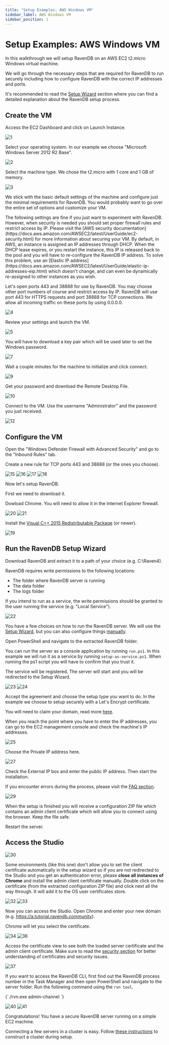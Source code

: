 ```yaml
---
title: "Setup Examples: AWS Windows VM"
sidebar_label: AWS Windows VM
sidebar_position: 1
---
```



# Setup Examples: AWS Windows VM

In this walkthrough we will setup RavenDB on an AWS EC2 t2.micro Windows virtual machine.

We will go through the necessary steps that are required for RavenDB to run securely including how to configure RavenDB 
with the correct IP addresses and ports.

It's recommended to read the [Setup Wizard](../../../start/installation/setup-wizard) section where you can find a detailed 
explanation about the RavenDB setup process.

## Create the VM

Access the EC2 Dashboard and click on Launch Instance.

![1](./assets/1.png)

Select your operating system. In our example we choose "Microsoft Windows Server 2012 R2 Base".

![2](./assets/2.png)

Select the machine type. We chose the t2.micro with 1 core and 1 GB of memory.

![3](./assets/3.png)

We stick with the basic default settings of the machine and configure just the minimal requirements for RavenDB. 
You would probably want to go over the entire set of options and customize your VM. 

<Admonition type="warning" title="Security Concerns" id="security-concerns" href="#security-concerns">
The following settings are fine if you just want to experiment with RavenDB. However, when security is needed you should set 
proper firewall rules and restrict access by IP. Please visit the [AWS security documentation](https://docs.aws.amazon.com/AWSEC2/latest/UserGuide/ec2-security.html)
for more information about securing your VM.
</Admonition>

<Admonition type="note" title="Elastic IP address" id="elastic-ip-address" href="#elastic-ip-address">
By default, in AWS, an instance is assigned an IP addresses through DHCP. When the DHCP lease expires, or you restart the instance, this IP is released back to the pool and you will have to re-configure the RavenDB IP address.
To solve this problem, use an [Elastic IP address](https://docs.aws.amazon.com/AWSEC2/latest/UserGuide/elastic-ip-addresses-eip.html) which doesn't change, and can even be dynamically re-assigned to other instances as you wish.
</Admonition>

Let's open ports 443 and 38888 for use by RavenDB. You may choose other port numbers of course and restrict access by IP.
RavenDB will use port 443 for HTTPS requests and port 38888 for TCP connections. We allow all incoming traffic on these ports by using 0.0.0.0.

![4](./assets/4.png)

Review your settings and launch the VM.

![5](./assets/5.png)

You will have to download a key pair which will be used later to set the Windows password.

![7](./assets/7.png)

Wait a couple minutes for the machine to initialize and click connect. 

![9](./assets/9.png)

Get your password and download the Remote Desktop File.

![10](./assets/10.png)

Connect to the VM. Use the username "Administrator" and the password you just received.

![12](./assets/12.png)

## Configure the VM

Open the "Windows Defender Firewall with Advanced Security" and go to the "Inbound Rules" tab. 

Create a new rule for TCP ports 443 and 38888 (or the ones you choose).

![15](./assets/15.png)
![16](./assets/16.png)
![17](./assets/17.png)
![18](./assets/18.png)

Now let's setup RavenDB. 

First we need to download it. 

Dowload Chrome. You will need to allow it in the Internet Explorer firewall.

![20](./assets/20.png)
![21](./assets/21.png)

Install the [Visual C++ 2015 Redistributable Package](https://support.microsoft.com/en-us/help/2977003/the-latest-supported-visual-c-downloads) (or newer).

![19](./assets/19.png)

## Run the RavenDB Setup Wizard

Download RavenDB and extract it to a path of your choice (e.g. C:\Raven4\).

<Admonition type="note" title="Write Permissions" id="write-permissions" href="#write-permissions">

RavenDB requires write permissions to the following locations:

- The folder where RavenDB server is running
- The data folder
- The logs folder

If you intend to run as a service, the write permissions should be granted to the user running the service (e.g. "Local Service").
</Admonition>

![22](./assets/22.png)

You have a few choices on how to run the RavenDB server. 
We will use the [Setup Wizard](../../../start/installation/setup-wizard), but you can also configure things [manually](../../../start/installation/manual).

Open PowerShell and navigate to the extracted RavenDB folder. 

You can run the server as a console application by running `run.ps1`. In this example we will run it as a service by running `setup-as-service.ps1`.
When running the ps1 script you will have to confirm that you trust it.

The service will be registered. The server will start and you will be redirected to the Setup Wizard.

![23](./assets/39.png)
![24](./assets/24.png)

Accept the agreement and choose the setup type you want to do. In the example we choose to setup securely with a Let's Encrypt certificate.

You will need to claim your domain, read more [here](../../../start/installation/setup-wizard#secure-setup-with-a-let).

When you reach the point where you have to enter the IP addresses, you can go to the EC2 management console and check the machine's IP addresses.

![25](./assets/25.png)

Choose the Private IP address here.

![27](./assets/27.png)

Check the External IP box and enter the public IP address. Then start the installation.

If you encounter errors during the process, please visit the [FAQ section](../../../server/security/common-errors-and-faq).

![29](./assets/29.png)

When the setup is finished you will receive a configuration ZIP file which contains an admin client certificate which will allow you to connect using the browser. Keep the file safe.

Restart the server. 

## Access the Studio

![30](./assets/30.png)

Some environments (like this one) don't allow you to set the client certificate automatically in the setup wizard so if you are not redirected to the Studio and you get an authentication error, please **close all instances of Chrome** and install the admin client certificate manually. Double click on the certificate (from the extracted configuration ZIP file) and click next all the way through. It will add it to the OS user certificates store.

![32](./assets/32.png)
![33](./assets/33.png)

Now you can access the Studio. Open Chrome and enter your new domain (e.g. https://a.tutorial.ravendb.community).

Chrome will let you select the certificate. 

![34](./assets/34.png)
![36](./assets/36.png)

Access the certificate view to see both the loaded server certificate and the admin client certificate. Make sure to read the [security section](../../../server/security/overview) for better understanding of certificates and security issues.

![37](./assets/37.png)

If you want to access the RavenDB CLI, first find out the RavenDB process number in the Task Manager and then open PowerShell and navigate to the server folder. Run the following command using the `rvn tool`.

<TabItem value="something" label="powershell">
<CodeBlock language="powershell">
{`./rvn.exe admin-channel <pid>
`}
</CodeBlock>
</TabItem>

![40](./assets/40.png)
![41](./assets/41.png)
 
Congratulations! You have a secure RavenDB server running on a simple EC2 machine. 

Connecting a few servers in a cluster is easy. Follow [these instructions](../../../start/installation/setup-wizard) to construct a cluster during setup.

